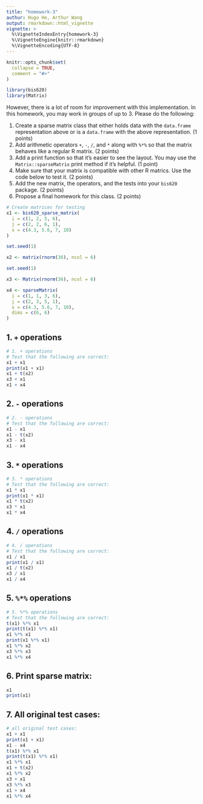 ```yaml
---
title: "homework-3"
authur: Hugo He, Arthur Wang
output: rmarkdown::html_vignette
vignette: >
  %\VignetteIndexEntry{homework-3}
  %\VignetteEngine{knitr::rmarkdown}
  %\VignetteEncoding{UTF-8}
---
```


```r
knitr::opts_chunk$set(
  collapse = TRUE,
  comment = "#>"
)
```

```r
library(bis620)
library(Matrix)
```


However, there is a lot of room for improvement with this implementation. In this homework, you may work in groups of up to 3. Please do the following:

1. Create a sparse matrix class that either holds data with the `data.frame` representation above or is a `data.frame` with the above representation. (1 points)
2. Add arithmetic operators `+`, `-`, `/`, and `*` along with `%*%` so that the matrix behaves like a regular R matrix. (2 points)
3. Add a print function so that it's easier to see the layout. You may use the `Matrix::sparseMatrix` print method if it's helpful. (1 point)
4. Make sure that your matrix is compatible with other R matrics. Use the code below to test it. (2 points)
5. Add the new matrix, the operators, and the tests into your `bis620` package. (2 points)
6. Propose a final homework for this class. (2 points)



```r
# Create matrices for testing
x1 <- bis620_sparse_matrix(
  i = c(1, 2, 5, 6), 
  j = c(2, 2, 6, 1), 
  x = c(4.3, 5.6, 7, 10)
)

set.seed(1)

x2 <- matrix(rnorm(36), ncol = 6)

set.seed(1)

x3 <- Matrix(rnorm(36), ncol = 6)

x4 <- sparseMatrix(  
  i = c(1, 1, 3, 6), 
  j = c(2, 3, 5, 1), 
  x = c(4.3, 5.6, 7, 10),
  dims = c(6, 6)
)
```

## 1. `+` operations

```r
# 1. + operations
# Test that the following are correct:
x1 + x1
print(x1 + x1)
x1 + t(x2)
x3 + x1
x1 + x4
```

## 2. `-` operations

```r
# 2. - operations
# Test that the following are correct:
x1 - x1
x1 - t(x2)
x3 - x1
x1 - x4
```

## 3. `*` operations

```r
# 3. * operations
# Test that the following are correct:
x1 * x1
print(x1 * x1)
x1 * t(x2)
x3 * x1
x1 * x4
```

## 4. `/` operations

```r
# 4. / operations
# Test that the following are correct:
x1 / x1
print(x1 / x1)
x1 / t(x2)
x3 / x1
x1 / x4
```

## 5. `%*%` operations

```r
# 5. %*% operations
# Test that the following are correct:
t(x1) %*% x1
print(t(x1) %*% x1)
x1 %*% x1
print(x1 %*% x1)
x1 %*% x2
x3 %*% x3
x1 %*% x4
```

## 6. Print sparse matrix: 

```r
x1
print(x1)
```


## 7. All original test cases: 

```r
# all original test cases: 
x1 + x1
print(x1 + x1)
x1 - x4
t(x1) %*% x1
print(t(x1) %*% x1)
x1 %*% x1
x1 + t(x2)
x1 %*% x2
x3 + x1
x3 %*% x3
x1 + x4
x1 %*% x4
```


